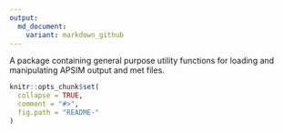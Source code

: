 ```yaml
---
output:
  md_document:
    variant: markdown_github
---
```


A package containing general purpose utility functions for loading and manipulating APSIM output and met files.

```r
knitr::opts_chunk$set(
  collapse = TRUE,
  comment = "#>",
  fig.path = "README-"
)
```
